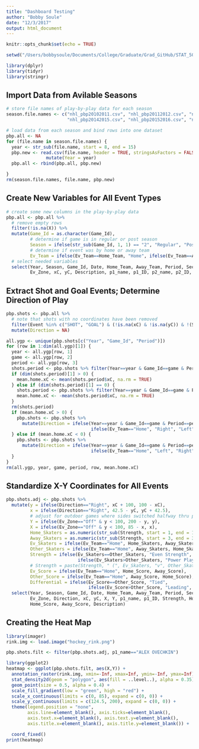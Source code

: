 ```yaml
---
title: "Dashboard Testing"
author: "Bobby Soule"
date: "12/3/2017"
output: html_document
---
```


```r
knitr::opts_chunk$set(echo = TRUE)

setwd("/Users/bobbysoule/Documents/College/Graduate/Grad_GitHub/STAT_5014")

library(dplyr)
library(tidyr)
library(stringr)
```

## Import Data from Avilable Seasons

```r
# store file names of play-by-play data for each season
season.file.names <- c("nhl_pbp20102011.csv", "nhl_pbp20112012.csv", "nhl_pbp20122013.csv", "nhl_pbp20132014.csv",
                       "nhl_pbp20142015.csv", "nhl_pbp20152016.csv", "nhl_pbp20162017.csv", "nhl_pbp20172018.csv")

# load data from each season and bind rows into one dataset
pbp.all <- NA
for (file.name in season.file.names) {
  year <- str_sub(file.name, start = 8, end = 15)
  pbp.new <- read.csv(file.name, header = TRUE, stringsAsFactors = FALSE) %>% 
               mutate(Year = year)
  pbp.all <- rbind(pbp.all, pbp.new)

}
rm(season.file.names, file.name, pbp.new)
```

## Create New Variables for All Event Types

```r
# create some new columns in the play-by-play data
pbp.all <- pbp.all %>%
  # remove empty rows
  filter(!is.na(X)) %>%
  mutate(Game_Id = as.character(Game_Id),
         # determine if game is in regular or post season
         Season = ifelse(str_sub(Game_Id, 1, 1) == "2", "Regular", "Post"),
         # determine if event was by home or away team
         Ev_Team = ifelse(Ev_Team==Home_Team, "Home", ifelse(Ev_Team==Away_Team, "Away", NA))) %>% 
  # select needed variables
  select(Year, Season, Game_Id, Date, Home_Team, Away_Team, Period, Seconds_Elapsed, Event, Type, Ev_Team, 
         Ev_Zone, xC, yC, Description, p1_name, p1_ID, p2_name, p2_ID, Strength, Home_Score, Away_Score)
```

## Extract Shot and Goal Events; Determine Direction of Play

```r
pbp.shots <- pbp.all %>% 
  # note that shots with no coordinates have been removed
  filter(Event %in% c("SHOT", "GOAL") & (!is.na(xC) & !is.na(yC)) & !(Season=="Regular" & Period==5)) %>% 
  mutate(Direction = NA)

all.ygp <- unique(pbp.shots[c("Year", "Game_Id", "Period")])
for (row in 1:dim(all.ygp)[1]) {
  year <- all.ygp[row, 1]
  game <- all.ygp[row, 2]
  period <- all.ygp[row, 3]
  shots.period <- pbp.shots %>% filter(Year==year & Game_Id==game & Period==period & Ev_Team=="Home")
  if (dim(shots.period)[1] > 0) {
    mean.home.xC <- mean(shots.period$xC, na.rm = TRUE)
  } else if (dim(shots.period)[1] == 0) {
    shots.period <- pbp.shots %>% filter(Year==year & Game_Id==game & Period==period & Ev_Team=="Away")
    mean.home.xC <- -mean(shots.period$xC, na.rm = TRUE)
  }
  rm(shots.period)
  if (mean.home.xC > 0) {
    pbp.shots <- pbp.shots %>%
      mutate(Direction = ifelse(Year==year & Game_Id==game & Period==period,
                                ifelse(Ev_Team=="Home", "Right", "Left"), Direction))
  } else if (mean.home.xC < 0) {
    pbp.shots <- pbp.shots %>%
      mutate(Direction = ifelse(Year==year & Game_Id==game & Period==period,
                                ifelse(Ev_Team=="Home", "Left", "Right"), Direction))
  }
}
rm(all.ygp, year, game, period, row, mean.home.xC)
```

## Standardize X-Y Coordinates for All Events

```r
pbp.shots.adj <- pbp.shots %>% 
  mutate(y = ifelse(Direction=="Right", xC + 100, 100 - xC),
         x = ifelse(Direction=="Right", 42.5 - yC, yC + 42.5),
         # adjust for outdoor games where sides switched halfway thru period
         Y = ifelse(Ev_Zone=="Off" & y < 100, 200 - y, y),
         X = ifelse(Ev_Zone=="Off" & y < 100, 85 - x, x),
         Home_Skaters = as.numeric(str_sub(Strength, start = 1, end = 1)),
         Away_Skaters = as.numeric(str_sub(Strength, start = 3, end = 3)),
         Ev_Skaters = ifelse(Ev_Team=="Home", Home_Skaters, Away_Skaters),
         Other_Skaters = ifelse(Ev_Team=="Home", Away_Skaters, Home_Skaters),
         Strength = ifelse(Ev_Skaters==Other_Skaters, "Even Strength",
                           ifelse(Ev_Skaters>Other_Skaters, "Power Play", "Short-handed")),
         # Strength = paste(Strength, " (", Ev_Skaters, "v", Other_Skaters, ")", sep = ""),
         Ev_Score = ifelse(Ev_Team=="Home", Home_Score, Away_Score),
         Other_Score = ifelse(Ev_Team=="Home", Away_Score, Home_Score),
         Differential = ifelse(Ev_Score==Other_Score, "Tied",
                               ifelse(Ev_Score>Other_Score, "Leading", "Trailing"))) %>% 
  select(Year, Season, Game_Id, Date, Home_Team, Away_Team, Period, Seconds_Elapsed, Event, Type, Ev_Team, 
         Ev_Zone, Direction, xC, yC, X, Y, p1_name, p1_ID, Strength, Home_Skaters, Away_Skaters, Differential,
         Home_Score, Away_Score, Description) 
```

## Creating the Heat Map

```r
library(imager)
rink.img <- load.image("hockey_rink.png")

pbp.shots.filt <- filter(pbp.shots.adj, p1_name=="ALEX OVECHKIN")

library(ggplot2)
heatmap <- ggplot(pbp.shots.filt, aes(X,Y)) + 
  annotation_raster(rink.img, xmin=-Inf, xmax=Inf, ymin=-Inf, ymax=Inf) +
  stat_density2d(geom = "polygon", aes(fill = ..level..), alpha = 0.35) + 
  geom_point(size = 0.5, alpha = 0.4) +
  scale_fill_gradient(low = "green", high = "red") + 
  scale_x_continuous(limits = c(0, 85), expand = c(0, 0)) +
  scale_y_continuous(limits = c(124.5, 200), expand = c(0, 0)) +
  theme(legend.position = "none",
        axis.line=element_blank(), axis.ticks=element_blank(),
        axis.text.x=element_blank(), axis.text.y=element_blank(),
        axis.title.x=element_blank(), axis.title.y=element_blank()) +

  coord_fixed()
print(heatmap)
```
